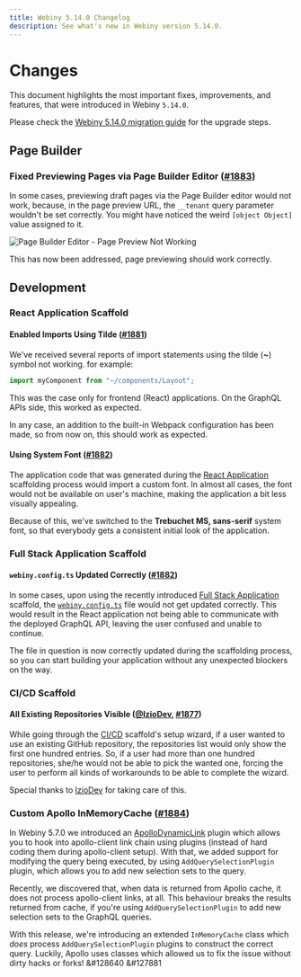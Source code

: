 ```yaml
---
title: Webiny 5.14.0 Changelog
description: See what's new in Webiny version 5.14.0.
---
```



# Changes

This document highlights the most important fixes, improvements, and features, that were introduced in Webiny `5.14.0`.

<Alert type="info" title="How To Upgrade?">

Please check the [Webiny 5.14.0 migration guide](/docs/{version}/release-notes/5.14.0/upgrade-guide) for the upgrade steps.

</Alert>

## Page Builder

### Fixed Previewing Pages via Page Builder Editor ([#1883](https://github.com/webiny/webiny-js/pull/1883))

In some cases, previewing draft pages via the Page Builder editor would not work, because, in the page preview URL, the `__tenant` query parameter wouldn't be set correctly. You might have noticed the weird `[object Object]` value assigned to it.

![Page Builder Editor - Page Preview Not Working](./page-preview-not-working.png)

This has now been addressed, page previewing should work correctly.

## Development

### React Application Scaffold

#### Enabled Imports Using Tilde ([#1881](https://github.com/webiny/webiny-js/pull/1881))

We've received several reports of import statements using the tilde (**~**) symbol not working. for example:

```ts
import myComponent from "~/components/Layout";
```

This was the case only for frontend (React) applications. On the GraphQL APIs side, this worked as expected.

In any case, an addition to the built-in Webpack configuration has been made, so from now on, this should work as expected.

#### Using System Font ([#1882](https://github.com/webiny/webiny-js/pull/1882))

The application code that was generated during the [React Application](/docs/5.28.x/core-development-concepts/scaffolding/full-stack-application) scaffolding process would import a custom font. In almost all cases, the font would not be available on user's machine, making the application a bit less visually appealing.

Because of this, we've switched to the **Trebuchet MS, sans-serif** system font, so that everybody gets a consistent initial look of the application.

### Full Stack Application Scaffold

#### `webiny.config.ts` Updated Correctly ([#1882](https://github.com/webiny/webiny-js/pull/1882))

In some cases, upon using the recently introduced [Full Stack Application](/docs/5.28.x/core-development-concepts/scaffolding/full-stack-application) scaffold, the [`webiny.config.ts`](https://github.com/webiny/webiny-js/blob/v5.13.0/packages/cli-plugin-scaffold-full-stack-app/templates/essentials/code/webiny.config.ts) file would not get updated correctly. This would result in the React application not being able to communicate with the deployed GraphQL API, leaving the user confused and unable to continue.

The file in question is now correctly updated during the scaffolding process, so you can start building your application without any unexpected blockers on the way.

### CI/CD Scaffold

#### All Existing Repositories Visible ([@IzioDev](https://github.com/IzioDev), [#1877](https://github.com/webiny/webiny-js/pull/1877))

While going through the [CI/CD](/docs/{version}/core-development-concepts/ci-cd/setup) scaffold's setup wizard, if a user wanted to use an existing GitHub repository, the repositories list would only show the first one hundred entries. So, if a user had more than one hundred repositories, she/he would not be able to pick the wanted one, forcing the user to perform all kinds of workarounds to be able to complete the wizard.

Special thanks to [IzioDev](https://github.com/IzioDev) for taking care of this.

### Custom Apollo InMemoryCache ([#1884](https://github.com/webiny/webiny-js/pull/1884))

In Webiny 5.7.0 we introduced an [ApolloDynamicLink](/docs/{version}/release-notes/5.7.0/changelog/#apollodynamiclink) plugin which allows you to hook into apollo-client link chain using plugins (instead of hard coding them during apollo-client setup). With that, we added support for modifying the query being executed, by using `AddQuerySelectionPlugin` plugin, which allows you to add new selection sets to the query.

Recently, we discovered that, when data is returned from Apollo cache, it does not process apollo-client links, at all. This behaviour breaks the results returned from cache, if you're using `AddQuerySelectionPlugin` to add new selection sets to the GraphQL queries.

With this release, we're introducing an extended `InMemoryCache` class which _does_ process `AddQuerySelectionPlugin` plugins to construct the correct query. Luckily, Apollo uses classes which allowed us to fix the issue without dirty hacks or forks! &#128640 &#127881
